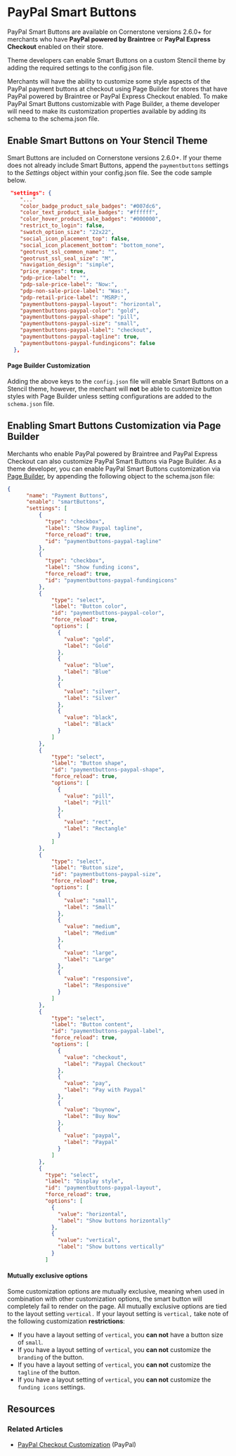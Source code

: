 # PayPal Smart Buttons


PayPal Smart Buttons are available on Cornerstone versions 2.6.0+ for merchants who have **PayPal powered by Braintree** or **PayPal Express Checkout** enabled on their store.

Theme developers can enable Smart Buttons on a custom Stencil theme by adding the required settings to the <span class="fn">config.json</span> file.

Merchants will have the ability to customize some style aspects of the PayPal payment buttons at checkout using Page Builder for stores that have PayPal powered by Braintree or PayPal Express Checkout enabled. To make PayPal Smart Buttons customizable with Page Builder, a theme developer will need to make its customization properties available by adding its schema to the <span class="fn">schema.json</span> file.

## Enable Smart Buttons on Your Stencil Theme

Smart Buttons are included on Cornerstone versions 2.6.0+. If your theme does not already include Smart Buttons, append the `paymentbuttons` settings to the _Settings_ object within your <span class="fn">config.json</span> file. See the code sample below.

```json filename="Addition of paymentbuttons to 'settings' object config.json" showlineNumbers copy
 "settings": {
    "..."
    "color_badge_product_sale_badges": "#007dc6",
    "color_text_product_sale_badges": "#ffffff",
    "color_hover_product_sale_badges": "#000000",
    "restrict_to_login": false,
    "swatch_option_size": "22x22",
    "social_icon_placement_top": false,
    "social_icon_placement_bottom": "bottom_none",
    "geotrust_ssl_common_name": "",
    "geotrust_ssl_seal_size": "M",
    "navigation_design": "simple",
    "price_ranges": true,
    "pdp-price-label": "",
    "pdp-sale-price-label": "Now:",
    "pdp-non-sale-price-label": "Was:",
    "pdp-retail-price-label": "MSRP:",
    "paymentbuttons-paypal-layout": "horizontal",
    "paymentbuttons-paypal-color": "gold",
    "paymentbuttons-paypal-shape": "pill",
    "paymentbuttons-paypal-size": "small",
    "paymentbuttons-paypal-label": "checkout",
    "paymentbuttons-paypal-tagline": true,
    "paymentbuttons-paypal-fundingicons": false
  },
```

<Callout type="warning">

#### Page Builder Customization
Adding the above keys to the `config.json` file will enable Smart Buttons on a Stencil theme, however, the merchant will **not** be able to customize button styles with Page Builder unless setting configurations are added to the `schema.json` file.
</Callout>


<a id="page-builder"></a>

## Enabling Smart Buttons Customization via Page Builder

Merchants who enable PayPal powered by Braintree and PayPal Express Checkout can also customize PayPal Smart Buttons via Page Builder. As a theme developer, you can enable PayPal Smart Buttons customization via [Page Builder](https://github.com/bigcommerce/cornerstone/blob/master/schema.json), by appending the following object to the <span class="fn">schema.json</span> file:


```json Filename="Addition to schema.json file in order to enable Page Builder customization schema.json"  showLineNumbers copy
{
      "name": "Payment Buttons",
      "enable": "smartButtons",
      "settings": [
          {
            "type": "checkbox",
            "label": "Show Paypal tagline",
            "force_reload": true,
            "id": "paymentbuttons-paypal-tagline"
          },
          {
            "type": "checkbox",
            "label": "Show funding icons",
            "force_reload": true,
            "id": "paymentbuttons-paypal-fundingicons"
          },
          {
              "type": "select",
              "label": "Button color",
              "id": "paymentbuttons-paypal-color",
              "force_reload": true,
              "options": [
                {
                  "value": "gold",
                  "label": "Gold"
                },
                {
                  "value": "blue",
                  "label": "Blue"
                },
                {
                  "value": "silver",
                  "label": "Silver"
                },
                {
                  "value": "black",
                  "label": "Black"
                }
              ]
          },
          {
              "type": "select",
              "label": "Button shape",
              "id": "paymentbuttons-paypal-shape",
              "force_reload": true,
              "options": [
                {
                  "value": "pill",
                  "label": "Pill"
                },
                {
                  "value": "rect",
                  "label": "Rectangle"
                }
              ]
          },
          {
              "type": "select",
              "label": "Button size",
              "id": "paymentbuttons-paypal-size",
              "force_reload": true,
              "options": [
                {
                  "value": "small",
                  "label": "Small"
                },
                {
                  "value": "medium",
                  "label": "Medium"
                },
                {
                  "value": "large",
                  "label": "Large"
                },
                {
                  "value": "responsive",
                  "label": "Responsive"
                }
              ]
          },
          {
              "type": "select",
              "label": "Button content",
              "id": "paymentbuttons-paypal-label",
              "force_reload": true,
              "options": [
                {
                  "value": "checkout",
                  "label": "Paypal Checkout"
                },
                {
                  "value": "pay",
                  "label": "Pay with Paypal"
                },
                {
                  "value": "buynow",
                  "label": "Buy Now"
                },
                {
                  "value": "paypal",
                  "label": "Paypal"
                }
              ]
          },
          {
            "type": "select",
            "label": "Display style",
            "id": "paymentbuttons-paypal-layout",
            "force_reload": true,
            "options": [
              {
                "value": "horizontal",
                "label": "Show buttons horizontally"
              },
              {
                "value": "vertical",
                "label": "Show buttons vertically"
              }
            ]
```

<Callout type="warning">

#### Mutually exclusive options
Some customization options are mutually exclusive, meaning when used in combination with other customization options, the smart button will completely fail to render on the page.
All mutually exclusive options are tied to the layout setting `vertical.` If your layout setting is `vertical,` take note of the following customization **restrictions**:
 * If you have a layout setting of `vertical`, you **can not** have a button size of `small`.
 * If you have a layout setting of `vertical`, you **can not** customize the `branding` of the button.
 * If you have a layout setting of `vertical`, you **can not** customize the `tagline` of the button.
 * If you have a layout setting of `vertical`, you **can not** customize the `funding icons` settings.
</Callout>

## Resources

### Related Articles

* [PayPal Checkout Customization](https://developer.paypal.com/demo/checkout/#/pattern/checkout) (PayPal)
